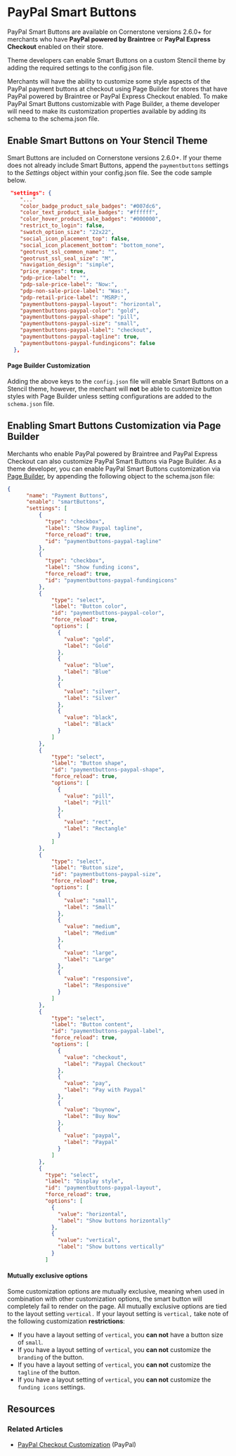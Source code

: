 # PayPal Smart Buttons


PayPal Smart Buttons are available on Cornerstone versions 2.6.0+ for merchants who have **PayPal powered by Braintree** or **PayPal Express Checkout** enabled on their store.

Theme developers can enable Smart Buttons on a custom Stencil theme by adding the required settings to the <span class="fn">config.json</span> file.

Merchants will have the ability to customize some style aspects of the PayPal payment buttons at checkout using Page Builder for stores that have PayPal powered by Braintree or PayPal Express Checkout enabled. To make PayPal Smart Buttons customizable with Page Builder, a theme developer will need to make its customization properties available by adding its schema to the <span class="fn">schema.json</span> file.

## Enable Smart Buttons on Your Stencil Theme

Smart Buttons are included on Cornerstone versions 2.6.0+. If your theme does not already include Smart Buttons, append the `paymentbuttons` settings to the _Settings_ object within your <span class="fn">config.json</span> file. See the code sample below.

```json filename="Addition of paymentbuttons to 'settings' object config.json" showlineNumbers copy
 "settings": {
    "..."
    "color_badge_product_sale_badges": "#007dc6",
    "color_text_product_sale_badges": "#ffffff",
    "color_hover_product_sale_badges": "#000000",
    "restrict_to_login": false,
    "swatch_option_size": "22x22",
    "social_icon_placement_top": false,
    "social_icon_placement_bottom": "bottom_none",
    "geotrust_ssl_common_name": "",
    "geotrust_ssl_seal_size": "M",
    "navigation_design": "simple",
    "price_ranges": true,
    "pdp-price-label": "",
    "pdp-sale-price-label": "Now:",
    "pdp-non-sale-price-label": "Was:",
    "pdp-retail-price-label": "MSRP:",
    "paymentbuttons-paypal-layout": "horizontal",
    "paymentbuttons-paypal-color": "gold",
    "paymentbuttons-paypal-shape": "pill",
    "paymentbuttons-paypal-size": "small",
    "paymentbuttons-paypal-label": "checkout",
    "paymentbuttons-paypal-tagline": true,
    "paymentbuttons-paypal-fundingicons": false
  },
```

<Callout type="warning">

#### Page Builder Customization
Adding the above keys to the `config.json` file will enable Smart Buttons on a Stencil theme, however, the merchant will **not** be able to customize button styles with Page Builder unless setting configurations are added to the `schema.json` file.
</Callout>


<a id="page-builder"></a>

## Enabling Smart Buttons Customization via Page Builder

Merchants who enable PayPal powered by Braintree and PayPal Express Checkout can also customize PayPal Smart Buttons via Page Builder. As a theme developer, you can enable PayPal Smart Buttons customization via [Page Builder](https://github.com/bigcommerce/cornerstone/blob/master/schema.json), by appending the following object to the <span class="fn">schema.json</span> file:


```json Filename="Addition to schema.json file in order to enable Page Builder customization schema.json"  showLineNumbers copy
{
      "name": "Payment Buttons",
      "enable": "smartButtons",
      "settings": [
          {
            "type": "checkbox",
            "label": "Show Paypal tagline",
            "force_reload": true,
            "id": "paymentbuttons-paypal-tagline"
          },
          {
            "type": "checkbox",
            "label": "Show funding icons",
            "force_reload": true,
            "id": "paymentbuttons-paypal-fundingicons"
          },
          {
              "type": "select",
              "label": "Button color",
              "id": "paymentbuttons-paypal-color",
              "force_reload": true,
              "options": [
                {
                  "value": "gold",
                  "label": "Gold"
                },
                {
                  "value": "blue",
                  "label": "Blue"
                },
                {
                  "value": "silver",
                  "label": "Silver"
                },
                {
                  "value": "black",
                  "label": "Black"
                }
              ]
          },
          {
              "type": "select",
              "label": "Button shape",
              "id": "paymentbuttons-paypal-shape",
              "force_reload": true,
              "options": [
                {
                  "value": "pill",
                  "label": "Pill"
                },
                {
                  "value": "rect",
                  "label": "Rectangle"
                }
              ]
          },
          {
              "type": "select",
              "label": "Button size",
              "id": "paymentbuttons-paypal-size",
              "force_reload": true,
              "options": [
                {
                  "value": "small",
                  "label": "Small"
                },
                {
                  "value": "medium",
                  "label": "Medium"
                },
                {
                  "value": "large",
                  "label": "Large"
                },
                {
                  "value": "responsive",
                  "label": "Responsive"
                }
              ]
          },
          {
              "type": "select",
              "label": "Button content",
              "id": "paymentbuttons-paypal-label",
              "force_reload": true,
              "options": [
                {
                  "value": "checkout",
                  "label": "Paypal Checkout"
                },
                {
                  "value": "pay",
                  "label": "Pay with Paypal"
                },
                {
                  "value": "buynow",
                  "label": "Buy Now"
                },
                {
                  "value": "paypal",
                  "label": "Paypal"
                }
              ]
          },
          {
            "type": "select",
            "label": "Display style",
            "id": "paymentbuttons-paypal-layout",
            "force_reload": true,
            "options": [
              {
                "value": "horizontal",
                "label": "Show buttons horizontally"
              },
              {
                "value": "vertical",
                "label": "Show buttons vertically"
              }
            ]
```

<Callout type="warning">

#### Mutually exclusive options
Some customization options are mutually exclusive, meaning when used in combination with other customization options, the smart button will completely fail to render on the page.
All mutually exclusive options are tied to the layout setting `vertical.` If your layout setting is `vertical,` take note of the following customization **restrictions**:
 * If you have a layout setting of `vertical`, you **can not** have a button size of `small`.
 * If you have a layout setting of `vertical`, you **can not** customize the `branding` of the button.
 * If you have a layout setting of `vertical`, you **can not** customize the `tagline` of the button.
 * If you have a layout setting of `vertical`, you **can not** customize the `funding icons` settings.
</Callout>

## Resources

### Related Articles

* [PayPal Checkout Customization](https://developer.paypal.com/demo/checkout/#/pattern/checkout) (PayPal)
